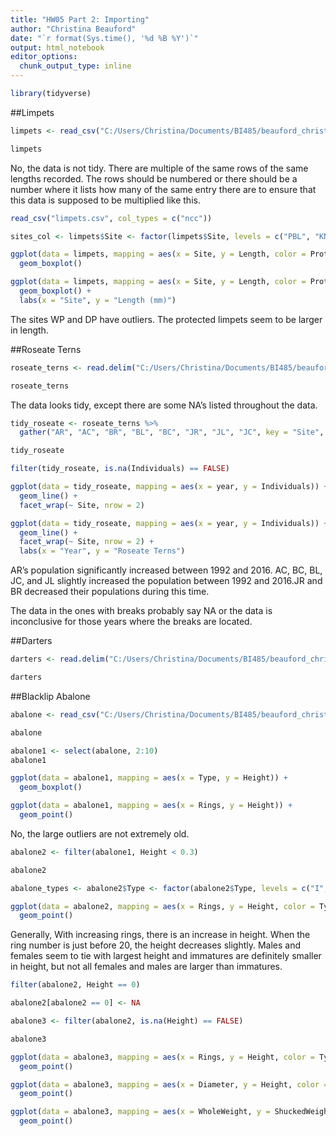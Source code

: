 ```yaml
---
title: "HW05 Part 2: Importing"
author: "Christina Beauford"
date: "`r format(Sys.time(), '%d %B %Y')`"
output: html_notebook
editor_options: 
  chunk_output_type: inline
---
```


```r
library(tidyverse)
```



##Limpets
```r
limpets <- read_csv("C:/Users/Christina/Documents/BI485/beauford_christina/hw05/limpets.csv")
```

```r
limpets
```

No, the data is not tidy. There are multiple of the same rows of the same lengths recorded. The rows should be numbered or there should be a number where it lists how many of the same entry there are to ensure that this data is supposed to be multiplied like this. 

```r
read_csv("limpets.csv", col_types = c("ncc"))
```

```r
sites_col <- limpets$Site <- factor(limpets$Site, levels = c("PBL", "KNRM", "VBG", "WP", "PF", "DP", "SIO",  "CTZ1", "CTZ2", "CNM"))
```

```r
ggplot(data = limpets, mapping = aes(x = Site, y = Length, color = Protected)) +
  geom_boxplot()
```

```r
ggplot(data = limpets, mapping = aes(x = Site, y = Length, color = Protected)) +
  geom_boxplot() +
  labs(x = "Site", y = "Length (mm)")
```
The sites WP and DP have outliers. The protected limpets seem to be larger in length.

##Roseate Terns

```r
roseate_terns <- read.delim("C:/Users/Christina/Documents/BI485/beauford_christina/hw05/roseate_terns.txt")
```

```r
roseate_terns
```

The data looks tidy, except there are some NA's listed throughout the data.

```r
tidy_roseate <- roseate_terns %>% 
  gather("AR", "AC", "BR", "BL", "BC", "JR", "JL", "JC", key = "Site", value = "Individuals")

tidy_roseate
```

```r
filter(tidy_roseate, is.na(Individuals) == FALSE)
```

```r
ggplot(data = tidy_roseate, mapping = aes(x = year, y = Individuals)) +
  geom_line() +
  facet_wrap(~ Site, nrow = 2)
```

```r
ggplot(data = tidy_roseate, mapping = aes(x = year, y = Individuals)) +
  geom_line() +
  facet_wrap(~ Site, nrow = 2) +
  labs(x = "Year", y = "Roseate Terns")
```

AR's population significantly increased between 1992 and 2016. AC, BC, BL, JC, and JL slightly increased the population between 1992 and 2016.JR and BR decreased their populations during this time.

The data in the ones with breaks probably say NA or the data is inconclusive for those years where the breaks are located.

##Darters

```r
darters <- read.delim("C:/Users/Christina/Documents/BI485/beauford_christina/hw05/darters.txt")
```


```r
darters
```



















##Blacklip Abalone
```r
abalone <- read_csv("C:/Users/Christina/Documents/BI485/beauford_christina/hw05/abalone.csv")
```


```r
abalone
```

```r
abalone1 <- select(abalone, 2:10)
abalone1
```

```r
ggplot(data = abalone1, mapping = aes(x = Type, y = Height)) +
  geom_boxplot()
```

```r
ggplot(data = abalone1, mapping = aes(x = Rings, y = Height)) +
  geom_point()
```
No, the large outliers are not extremely old.


```r
abalone2 <- filter(abalone1, Height < 0.3)

abalone2
```

```r
abalone_types <- abalone2$Type <- factor(abalone2$Type, levels = c("I", "F", "M"), ordered = TRUE)
```

```r
ggplot(data = abalone2, mapping = aes(x = Rings, y = Height, color = Type)) +
  geom_point()
```

Generally, With increasing rings, there is an increase in height. When the ring number is just before 20, the height decreases slightly. Males and females seem to tie with largest height and immatures are definitely smaller in height, but not all females and males are larger than immatures.

```r
filter(abalone2, Height == 0)
```

```r
abalone2[abalone2 == 0] <- NA
```

```r
abalone3 <- filter(abalone2, is.na(Height) == FALSE)
```

```r
abalone3
```

```r
ggplot(data = abalone3, mapping = aes(x = Rings, y = Height, color = Type)) +
  geom_point()
```

```r
ggplot(data = abalone3, mapping = aes(x = Diameter, y = Height, color = Type)) +
  geom_point()
```

```r
ggplot(data = abalone3, mapping = aes(x = WholeWeight, y = ShuckedWeight, color = Type)) +
  geom_point()
```

